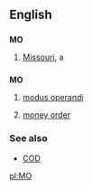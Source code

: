 {{see|mo|Mo|m.o.|mō|mó|mǒ|mò}}
==English==

==={{abbreviation}}===
'''MO'''

#[[Missouri]], a {{USstate}}


==={{initialism}}===
'''MO'''

#[[modus operandi]]
# {{finance}} [[money order]]

===See also===
*[[COD]]

[[pl:MO]]